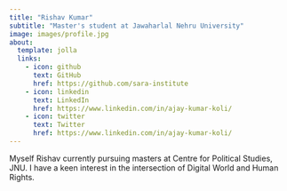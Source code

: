 ```yaml
---
title: "Rishav Kumar"
subtitle: "Master's student at Jawaharlal Nehru University"
image: images/profile.jpg
about:
  template: jolla
  links:
    - icon: github
      text: GitHub
      href: https://github.com/sara-institute
    - icon: linkedin
      text: LinkedIn
      href: https://www.linkedin.com/in/ajay-kumar-koli/
    - icon: twitter
      text: Twitter
      href: https://www.linkedin.com/in/ajay-kumar-koli/
---
```



Myself Rishav currently pursuing masters at Centre for Political Studies, JNU. I have a keen interest in the intersection of Digital World and Human Rights. 
